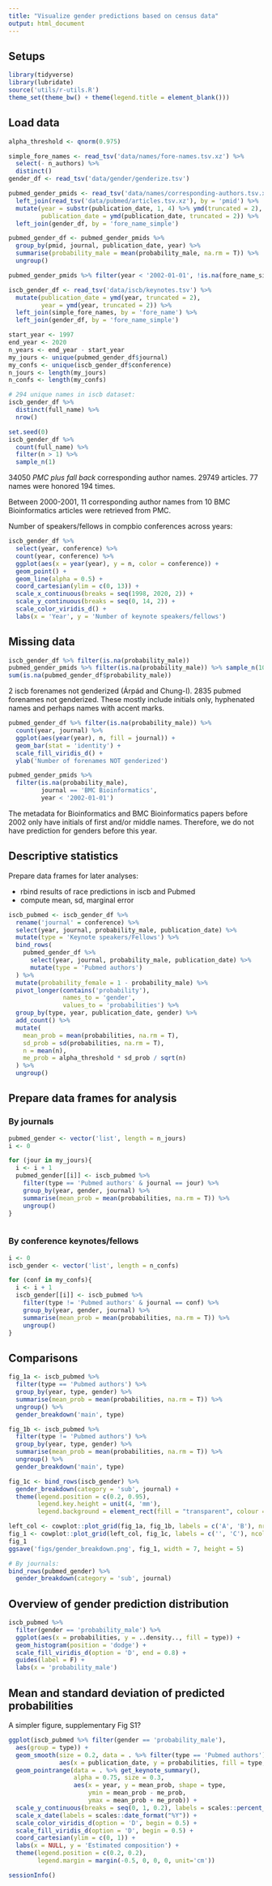 ```yaml
---
title: "Visualize gender predictions based on census data"
output: html_document
---
```


## Setups

```r
library(tidyverse)
library(lubridate)
source('utils/r-utils.R')
theme_set(theme_bw() + theme(legend.title = element_blank()))
```

## Load data

```r
alpha_threshold <- qnorm(0.975)

simple_fore_names <- read_tsv('data/names/fore-names.tsv.xz') %>% 
  select(- n_authors) %>% 
  distinct()
gender_df <- read_tsv('data/gender/genderize.tsv')

pubmed_gender_pmids <- read_tsv('data/names/corresponding-authors.tsv.xz') %>%
  left_join(read_tsv('data/pubmed/articles.tsv.xz'), by = 'pmid') %>%
  mutate(year = substr(publication_date, 1, 4) %>% ymd(truncated = 2),
         publication_date = ymd(publication_date, truncated = 2)) %>%
  left_join(gender_df, by = 'fore_name_simple')

pubmed_gender_df <- pubmed_gender_pmids %>% 
  group_by(pmid, journal, publication_date, year) %>% 
  summarise(probability_male = mean(probability_male, na.rm = T)) %>% 
  ungroup()

pubmed_gender_pmids %>% filter(year < '2002-01-01', !is.na(fore_name_simple))

iscb_gender_df <- read_tsv('data/iscb/keynotes.tsv') %>%
  mutate(publication_date = ymd(year, truncated = 2),
         year = ymd(year, truncated = 2)) %>% 
  left_join(simple_fore_names, by = 'fore_name') %>% 
  left_join(gender_df, by = 'fore_name_simple')

start_year <- 1997
end_year <- 2020
n_years <- end_year - start_year
my_jours <- unique(pubmed_gender_df$journal)
my_confs <- unique(iscb_gender_df$conference)
n_jours <- length(my_jours)
n_confs <- length(my_confs)

# 294 unique names in iscb dataset:
iscb_gender_df %>% 
  distinct(full_name) %>% 
  nrow()

set.seed(0)
iscb_gender_df %>% 
  count(full_name) %>% 
  filter(n > 1) %>% 
  sample_n(1)

```

34050 *PMC plus fall back* corresponding author names.
29749 articles.
77 names were honored 194 times.

Between 2000-2001, 11 corresponding author names from 10 BMC Bioinformatics articles were retrieved from PMC.


Number of speakers/fellows in compbio conferences across years:

```r
iscb_gender_df %>%
  select(year, conference) %>% 
  count(year, conference) %>% 
  ggplot(aes(x = year(year), y = n, color = conference)) +
  geom_point() +
  geom_line(alpha = 0.5) +
  coord_cartesian(ylim = c(0, 13)) +
  scale_x_continuous(breaks = seq(1998, 2020, 2)) +
  scale_y_continuous(breaks = seq(0, 14, 2)) +
  scale_color_viridis_d() +
  labs(x = 'Year', y = 'Number of keynote speakers/fellows')
```

## Missing data

```r
iscb_gender_df %>% filter(is.na(probability_male))
pubmed_gender_pmids %>% filter(is.na(probability_male)) %>% sample_n(10)
sum(is.na(pubmed_gender_df$probability_male))
```

2 iscb forenames not genderized (Árpád and Chung-I).
2835 pubmed forenames not genderized.
These mostly include initials only, hyphenated names and perhaps names with accent marks.

```r
pubmed_gender_df %>% filter(is.na(probability_male)) %>% 
  count(year, journal) %>% 
  ggplot(aes(year(year), n, fill = journal)) +
  geom_bar(stat = 'identity') +
  scale_fill_viridis_d() +
  ylab('Number of forenames NOT genderized')

pubmed_gender_pmids %>%
  filter(is.na(probability_male),
         journal == 'BMC Bioinformatics',
         year < '2002-01-01')
```

The metadata for Bioinformatics and BMC Bioinformatics papers before 2002 only have initials of first and/or middle names. 
Therefore, we do not have prediction for genders before this year.

## Descriptive statistics
Prepare data frames for later analyses:

- rbind results of race predictions in iscb and Pubmed
<!-- - pivot long -->
- compute mean, sd, marginal error

```r
iscb_pubmed <- iscb_gender_df %>%
  rename('journal' = conference) %>% 
  select(year, journal, probability_male, publication_date) %>%
  mutate(type = 'Keynote speakers/Fellows') %>%
  bind_rows(
    pubmed_gender_df %>%
      select(year, journal, probability_male, publication_date) %>%
      mutate(type = 'Pubmed authors')
  ) %>%
  mutate(probability_female = 1 - probability_male) %>% 
  pivot_longer(contains('probability'),
               names_to = 'gender',
               values_to = 'probabilities') %>%
  group_by(type, year, publication_date, gender) %>%
  add_count() %>%
  mutate(
    mean_prob = mean(probabilities, na.rm = T),
    sd_prob = sd(probabilities, na.rm = T),
    n = mean(n),
    me_prob = alpha_threshold * sd_prob / sqrt(n)
  ) %>%
  ungroup() 
```

## Prepare data frames for analysis
### By journals

```r
pubmed_gender <- vector('list', length = n_jours)
i <- 0

for (jour in my_jours){
  i <- i + 1
  pubmed_gender[[i]] <- iscb_pubmed %>%
    filter(type == 'Pubmed authors' & journal == jour) %>%
    group_by(year, gender, journal) %>%
    summarise(mean_prob = mean(probabilities, na.rm = T)) %>%
    ungroup() 
}



```

### By conference keynotes/fellows
```r
i <- 0
iscb_gender <- vector('list', length = n_confs)

for (conf in my_confs){
  i <- i + 1
  iscb_gender[[i]] <- iscb_pubmed %>%
    filter(type != 'Pubmed authors' & journal == conf) %>%
    group_by(year, gender, journal) %>%
    summarise(mean_prob = mean(probabilities, na.rm = T)) %>%
    ungroup()
}
```

## Comparisons

```r
fig_1a <- iscb_pubmed %>%
  filter(type == 'Pubmed authors') %>%
  group_by(year, type, gender) %>%
  summarise(mean_prob = mean(probabilities, na.rm = T)) %>%
  ungroup() %>%
  gender_breakdown('main', type)

fig_1b <- iscb_pubmed %>%
  filter(type != 'Pubmed authors') %>%
  group_by(year, type, gender) %>%
  summarise(mean_prob = mean(probabilities, na.rm = T)) %>%
  ungroup() %>%
  gender_breakdown('main', type)

fig_1c <- bind_rows(iscb_gender) %>%
  gender_breakdown(category = 'sub', journal) +
  theme(legend.position = c(0.2, 0.95),
        legend.key.height = unit(4, 'mm'),
        legend.background = element_rect(fill = "transparent", colour = "transparent"))

left_col <- cowplot::plot_grid(fig_1a, fig_1b, labels = c('A', 'B'), nrow = 2)
fig_1 <- cowplot::plot_grid(left_col, fig_1c, labels = c('', 'C'), ncol = 2)
fig_1
ggsave('figs/gender_breakdown.png', fig_1, width = 7, height = 5)

# By journals:
bind_rows(pubmed_gender) %>%
  gender_breakdown(category = 'sub', journal)

```

## Overview of gender prediction distribution

```r
iscb_pubmed %>% 
  filter(gender == 'probability_male') %>% 
  ggplot(aes(x = probabilities, y = ..density.., fill = type)) +
  geom_histogram(position = 'dodge') +
  scale_fill_viridis_d(option = 'D', end = 0.8) +
  guides(label = F) +
  labs(x = 'probability_male')
```

## Mean and standard deviation of predicted probabilities

A simpler figure, supplementary Fig S1?

```r
ggplot(iscb_pubmed %>% filter(gender == 'probability_male'),
  aes(group = type)) +
  geom_smooth(size = 0.2, data = . %>% filter(type == 'Pubmed authors'),
              aes(x = publication_date, y = probabilities, fill = type, color = type)) +
  geom_pointrange(data = . %>% get_keynote_summary(),
                  alpha = 0.75, size = 0.3,
                  aes(x = year, y = mean_prob, shape = type,
                      ymin = mean_prob - me_prob,
                      ymax = mean_prob + me_prob)) +
  scale_y_continuous(breaks = seq(0, 1, 0.2), labels = scales::percent_format()) +
  scale_x_date(labels = scales::date_format("%Y")) +
  scale_color_viridis_d(option = 'D', begin = 0.5) +
  scale_fill_viridis_d(option = 'D', begin = 0.5) +
  coord_cartesian(ylim = c(0, 1)) +
  labs(x = NULL, y = 'Estimated composition') +
  theme(legend.position = c(0.2, 0.2),
        legend.margin = margin(-0.5, 0, 0, 0, unit='cm'))
```

```r
sessionInfo()
```

